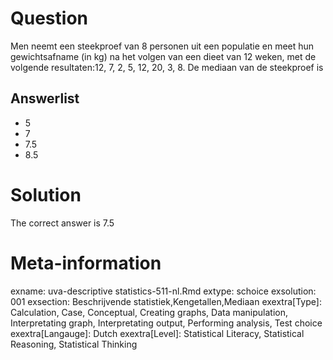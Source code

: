Question
========

Men neemt een steekproef van 8 personen uit een populatie en meet hun gewichtsafname (in kg) na het volgen van een dieet van 12 weken, met de volgende resultaten:12, 7, 2, 5, 12, 20, 3, 8. De mediaan van de steekproef is 

Answerlist
----------
* 5
* 7
* 7.5
* 8.5

Solution
========

The correct answer is  7.5 

Meta-information
================
exname: uva-descriptive statistics-511-nl.Rmd 
extype: schoice 
exsolution: 001 
exsection: Beschrijvende statistiek,Kengetallen,Mediaan 
exextra[Type]: Calculation, Case, Conceptual, Creating graphs, Data manipulation, Interpretating graph, Interpretating output, Performing analysis, Test choice 
exextra[Langauge]: Dutch 
exextra[Level]: Statistical Literacy, Statistical Reasoning, Statistical Thinking 
